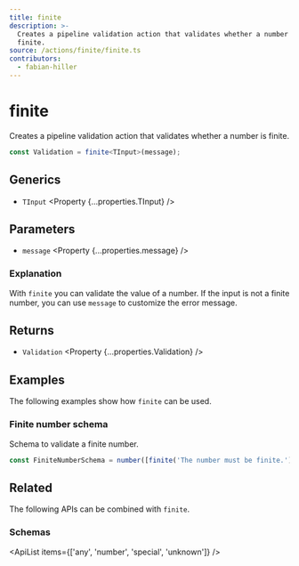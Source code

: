 ```yaml
---
title: finite
description: >-
  Creates a pipeline validation action that validates whether a number is
  finite.
source: /actions/finite/finite.ts
contributors:
  - fabian-hiller
---
```



# finite

Creates a pipeline validation action that validates whether a number is finite.

```ts
const Validation = finite<TInput>(message);
```

## Generics

- `TInput` <Property {...properties.TInput} />

## Parameters

- `message` <Property {...properties.message} />

### Explanation

With `finite` you can validate the value of a number. If the input is not a finite number, you can use `message` to customize the error message.

## Returns

- `Validation` <Property {...properties.Validation} />

## Examples

The following examples show how `finite` can be used.

### Finite number schema

Schema to validate a finite number.

```ts
const FiniteNumberSchema = number([finite('The number must be finite.')]);
```

## Related

The following APIs can be combined with `finite`.

### Schemas

<ApiList items={['any', 'number', 'special', 'unknown']} />
